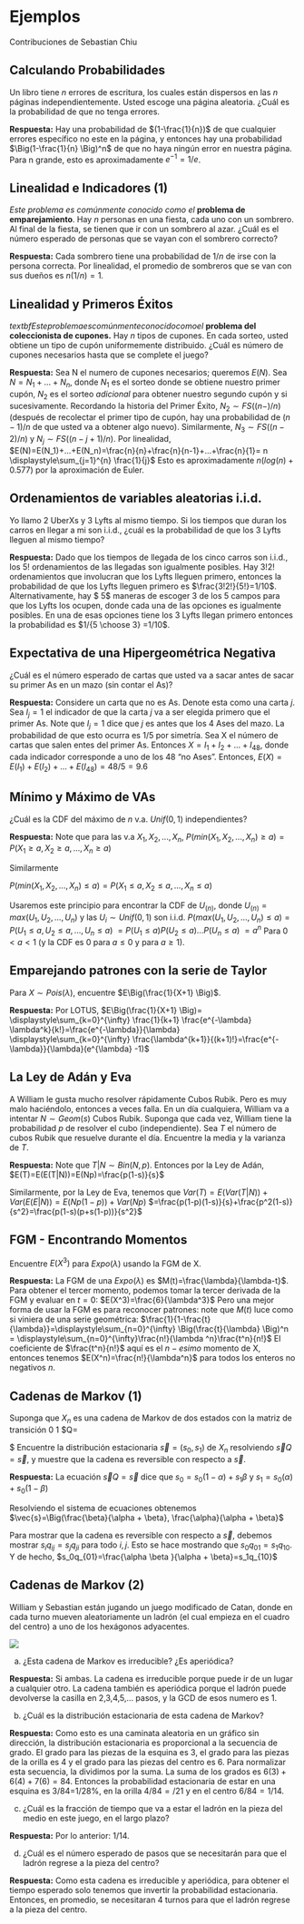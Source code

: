 # Ejemplos {#ejemplos}

Contribuciones de Sebastian Chiu

## Calculando Probabilidades
Un libro tiene $n$ errores de escritura, los cuales están dispersos en las $n$ páginas independientemente. Usted escoge una página aleatoria. ¿Cuál es la probabilidad de que no tenga errores.

$\textbf{Respuesta:}$ Hay una probabilidad de $(1-\frac{1}{n})$ de que cualquier errores específico no este en la página, y entonces hay una probabilidad $\Big(1-\frac{1}{n} \Big)^n$ de que no haya ningún error en nuestra página. Para n grande, esto es aproximadamente $e^{-1} = 1/e$.


## Linealidad e Indicadores (1)
$\textit{Este problema es comúnmente conocido como el}$ $\textbf{problema de emparejamiento}$.
Hay $n$ personas en una fiesta, cada uno con un sombrero. Al final de la fiesta, se tienen que ir con un sombrero al azar. ¿Cuál es el número esperado de personas que se vayan con el sombrero correcto? 

$\textbf{Respuesta:}$ Cada sombrero tiene una probabilidad de $1/n$ de irse con la persona correcta. Por linealidad, el promedio de sombreros que se van con sus dueños es $n(1/n)=1$.


## Linealidad y Primeros Éxitos
$textbf{Este problema es comúnmente conocido como el}$ $\textbf{problema del coleccionista de cupones.}$
Hay $n$ tipos de cupones. En cada sorteo, usted obtiene un tipo de cupón uniformemente distribuido. ¿Cuál es número de cupones necesarios hasta que se complete el juego? 
 
$\textbf{Respuesta:}$ Sea N el numero de cupones necesarios; queremos $E(N)$. Sea $N=N_1+...+N_n$, donde $N_1$ es el sorteo donde se obtiene nuestro primer cupón, $N_2$ es el sorteo $\textit{adicional}$ para obtener nuestro segundo cupón y si sucesivamente. Recordando la historia del Primer Éxito, $N_2 \sim FS((n-)/n)$ (después de recolectar el primer tipo de cupón, hay una probabilidad de $(n-1)/n$ de que usted va a obtener algo nuevo). Similarmente, $N_3 \sim FS((n-2)/n)$ y $N_j \sim FS((n-j+1)/n)$. Por linealidad,
$E(N)=E(N_1)+...+E(N_n)=\frac{n}{n}+\frac{n}{n-1}+...+\frac{n}{1}= n \displaystyle\sum_{j=1}^{n} \frac{1}{j}$
Esto es aproximadamente $n(log(n)+0.577)$ por la aproximación de Euler.


## Ordenamientos de variables aleatorias i.i.d.
Yo llamo 2 UberXs y 3 Lyfts al mismo tiempo. Si los tiempos que duran los carros en llegar a mi son i.i.d., ¿cuál es la probabilidad de que los 3 Lyfts lleguen al mismo tiempo? 

$\textbf{Respuesta:}$ Dado que los tiempos de llegada de los cinco carros son i.i.d., los $5!$ ordenamientos de las llegadas son igualmente posibles. Hay $3!2!$ ordenamientos que involucran que los Lyfts lleguen primero, entonces la probabilidad de que los Lyfts lleguen primero es $\frac{3!2!}{5!}=1/10$. Alternativamente, hay $ 5\choose 3$ maneras de escoger 3 de los 5 campos para que los Lyfts los ocupen, donde cada una de las opciones es igualmente posibles. En una de esas opciones tiene los 3 Lyfts llegan primero entonces la probabilidad es $1/{5 \choose 3} =1/10$.

## Expectativa de una Hipergeométrica Negativa
¿Cuál es el número esperado de cartas que usted va a sacar antes de sacar su primer As en un mazo (sin contar el As)?

$\textbf{Respuesta:}$ Considere un carta que no es As. Denote esta como una carta $j$. Sea $I_j=1$ el indicador de que la carta $j$ va a ser elegida primero que el primer As. Note que $I_j =1$ dice que $j$ es antes que los 4 Ases del mazo. La probabilidad de que esto ocurra es $1/5$ por simetría. Sea X el número de cartas que salen entes del primer As. Entonces $X=I_1+I_2+...+I_{48}$, donde cada indicador corresponde a uno de los 48 "no Ases". Entonces,
$E(X)=E(I_1)+E(I_2)+...+E(I_{48})=48/5 = 9.6$

## Mínimo y Máximo de VAs
¿Cuál es la CDF del máximo de $n$ v.a. $Unif(0,1)$ independientes?

$\textbf{Respuesta:}$ Note que para las v.a $X_1, X_2,...,X_n$,
$P(min(X_1,X_2,...,X_n)\ge a)=P(X_1 \ge a, X_2 \ge a,..., X_n \ge a)$

Similarmente

$P(min(X_1,X_2,...,X_n)\le a)=P(X_1 \le a, X_2 \le a,..., X_n \le a)$

Usaremos este principio para encontrar la CDF de $U_{(n)}$, donde
$U_{(n)}=max(U_1, U_2,...,U_n)$ y las $U_i \sim Unif(0,1)$ son i.i.d.
$P(max(U_1,U_2,...,U_n)\le a)=P(U_1 \le a, U_2\le a,..., U_n \le a)$
                            $=P(U_1 \le a)P(U_2 \le a)...P(U_n \le a)$
                            $=a^n$
Para $0<a<1$ (y la CDF es 0 para $a\le 0$ y  para $a \ge 1$).


## Emparejando patrones con la serie de Taylor 
Para $X \sim Pois(\lambda)$, encuentre $E\Big(\frac{1}{X+1} \Big)$.

$\textbf{Respuesta:}$
Por LOTUS, $E\Big(\frac{1}{X+1} \Big)= \displaystyle\sum_{k=0}^{\infty} \frac{1}{k+1} \frac{e^{-\lambda} \lambda^k}{k!}=\frac{e^{-\lambda}}{\lambda} \displaystyle\sum_{k=0}^{\infty} \frac{\lambda^{k+1}}{(k+1)!}=\frac{e^{-\lambda}}{\lambda}(e^{\lambda} -1)$


## La Ley de Adán y Eva
A William le gusta mucho resolver rápidamente Cubos Rubik. Pero es muy malo haciéndolo, entonces a veces falla. En un día cualquiera, William va a intentar $N \sim Geom(s)$ Cubos Rubik. Suponga que cada vez, William tiene la probabilidad $p$ de resolver el cubo (independiente). Sea $T$ el número de cubos Rubik que resuelve durante el día. Encuentre la media y la varianza de $T$.

$\textbf{Respuesta:}$ Note que $T|N \sim Bin(N,p)$. Entonces por la Ley de Adán,
$E(T)=E(E(T|N))=E(Np)=\frac{p(1-s)}{s}$

Similarmente, por la Ley de Eva, tenemos que
$Var(T)=E(Var(T|N))+Var(E(E|N))=E(Np(1-p))+Var(Np)$
      $=\frac{p(1-p)(1-s)}{s}+\frac{p^2(1-s)}{s^2}=\frac{p(1-s)(p+s(1-p))}{s^2}$
      
## FGM - Encontrando Momentos
Encuentre $E(X^3)$ para $Expo(\lambda)$ usando la FGM de X. 

$\textbf{Respuesta:}$ La FGM de una $Expo(\lambda)$ es $M(t)=\frac{\lambda}{\lambda-t}$. Para obtener el tercer momento, podemos tomar la tercer derivada de la FGM y evaluar en $t=0$:
$E(X^3)=\frac{6}{\lambda^3}$
Pero una mejor forma de usar la FGM es para reconocer patrones:
note que $M(t)$ luce como si viniera de una serie geométrica:
$\frac{1}{1-\frac{t}{\lambda}}=\displaystyle\sum_{n=0}^{\infty} \Big(\frac{t}{\lambda} \Big)^n = \displaystyle\sum_{n=0}^{\infty}\frac{n!}{\lambda ^n}\frac{t^n}{n!}$
El coeficiente de $\frac{t^n}{n!}$ aquí es el $n-esimo$ momento de X, entonces tenemos $E(X^n)=\frac{n!}{\lambda^n}$ para todos los enteros no negativos $n$.


## Cadenas de Markov (1)
Suponga que $X_n$ es una cadena de Markov de dos estados con la matriz de transición
                                                           $0$                     $1$
$Q=\begin{matrix} 0  \\ 1 \end{matrix} \begin{pmatrix} 1-\alpha & \alpha \\ \beta & 1-\beta \end{pmatrix} $
Encuentre la distribución estacionaria $\vec{s}=(s_0,s_1)$ de $X_n$ resolviendo $\vec{s}Q=\vec{s}$, y muestre que la cadena es reversible con respecto a $\vec{s}$.

$\textbf{Respuesta:}$ La ecuación $\vec{s}Q=\vec{s}$ dice que
$s_0 = s_0(1-\alpha)+s_1\beta$ y $s_1=s_0(\alpha)+s_0(1-\beta)$

Resolviendo el sistema de ecuaciones obtenemos
$\vec{s}=\Big(\frac{\beta}{\alpha + \beta}, \frac{\alpha}{\alpha + \beta}$

Para mostrar que la cadena es reversible con respecto a $\vec{s}$, debemos mostrar $s_iq_{ij}=s_j q_{ji}$ para todo $i,j$. Esto se hace mostrando que $s_0 q_{01}=s_1q_{10}$. Y de hecho,
$s_0q_{01}=\frac{\alpha \beta }{\alpha + \beta}=s_1q_{10}$

## Cadenas de Markov (2)

William y Sebastian están jugando un juego modificado de Catan, donde en cada turno mueven aleatoriamente un ladrón (el cual empieza en el cuadro del centro) a uno de los hexágonos adyacentes.

![](15.PNG)

(a) ¿Esta cadena de Markov es irreducible? ¿Es aperiódica?

$\textbf{Respuesta:}$ Si ambas. La cadena es irreducible porque puede ir de un lugar a cualquier otro. La cadena también es aperiódica porque el ladrón puede devolverse la casilla en 2,3,4,5,... pasos, y la GCD de esos numero es 1.

(b) ¿Cuál es la distribución estacionaria de esta cadena de Markov? 

$\textbf{Respuesta:}$ Como esto es una caminata aleatoria en un gráfico sin dirección, la distribución estacionaria es proporcional a la secuencia de grado. El grado para las piezas de la esquina es 3, el grado para las piezas de la orilla es 4 y el grado para las piezas del centro es 6. Para normalizar esta secuencia, la dividimos por la suma. La suma de los grados es $6(3) + 6(4) + 7(6) = 84$. Entonces la probabilidad estacionaria de estar en una esquina es 3/84=1/28%, en la orilla $4/84=/21$ y en el centro $6/84=1/14$.

(c) ¿Cuál es la fracción de tiempo que va a estar el ladrón  en la pieza del medio en este juego, en el largo plazo?

$\textbf{Respuesta:}$ Por lo anterior: 1/14.

(d) ¿Cuál es el número esperado de pasos que se necesitarán para que el ladrón regrese a la pieza del centro? 
 
$\textbf{Respuesta:}$ Como esta cadena es irreducible y aperiódica, para obtener el tiempo esperado solo tenemos que invertir la probabilidad estacionaria. Entonces, en promedio, se necesitaran 4 turnos para que el ladrón regrese  a la pieza del centro.

